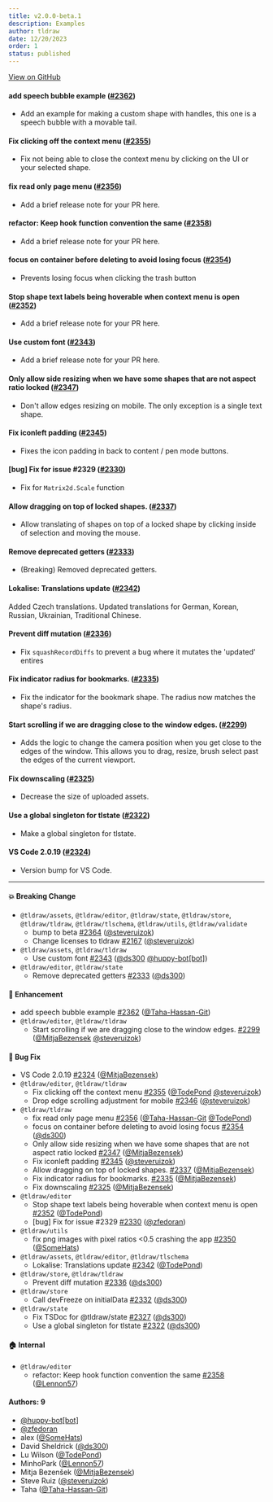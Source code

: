 ```yaml
---
title: v2.0.0-beta.1
description: Examples
author: tldraw
date: 12/20/2023
order: 1
status: published
---
```


[View on GitHub](https://github.com/tldraw/tldraw/releases/tag/v2.0.0-beta.1)


#### add speech bubble example ([#2362](https://github.com/tldraw/tldraw/pull/2362))

- Add an example for making a custom shape with handles, this one is a speech bubble with a movable tail.

#### Fix clicking off the context menu ([#2355](https://github.com/tldraw/tldraw/pull/2355))

- Fix not being able to close the context menu by clicking on the UI or your selected shape.

#### fix read only page menu ([#2356](https://github.com/tldraw/tldraw/pull/2356))

- Add a brief release note for your PR here.

#### refactor: Keep hook function convention the same ([#2358](https://github.com/tldraw/tldraw/pull/2358))

- Add a brief release note for your PR here.

#### focus on container before deleting to avoid losing focus ([#2354](https://github.com/tldraw/tldraw/pull/2354))

- Prevents losing focus when clicking the trash button

#### Stop shape text labels being hoverable when context menu is open ([#2352](https://github.com/tldraw/tldraw/pull/2352))

- Add a brief release note for your PR here.

#### Use custom font ([#2343](https://github.com/tldraw/tldraw/pull/2343))

- Add a brief release note for your PR here.

#### Only allow side resizing when we have some shapes that are not aspect ratio locked ([#2347](https://github.com/tldraw/tldraw/pull/2347))

- Don't allow edges resizing on mobile. The only exception is a single text shape.

#### Fix iconleft padding ([#2345](https://github.com/tldraw/tldraw/pull/2345))

- Fixes the icon padding in back to content / pen mode buttons.

#### [bug] Fix for issue #2329 ([#2330](https://github.com/tldraw/tldraw/pull/2330))

- Fix for `Matrix2d.Scale` function

#### Allow dragging on top of locked shapes. ([#2337](https://github.com/tldraw/tldraw/pull/2337))

- Allow translating of shapes on top of a locked shape by clicking inside of selection and moving the mouse.

#### Remove deprecated getters ([#2333](https://github.com/tldraw/tldraw/pull/2333))

- (Breaking) Removed deprecated getters.

#### Lokalise: Translations update ([#2342](https://github.com/tldraw/tldraw/pull/2342))

Added Czech translations.
Updated translations for German, Korean, Russian, Ukrainian, Traditional Chinese.

#### Prevent diff mutation ([#2336](https://github.com/tldraw/tldraw/pull/2336))

- Fix `squashRecordDiffs` to prevent a bug where it mutates the 'updated' entires

#### Fix indicator radius for bookmarks. ([#2335](https://github.com/tldraw/tldraw/pull/2335))

- Fix the indicator for the bookmark shape. The radius now matches the shape's radius.

#### Start scrolling if we are dragging close to the window edges. ([#2299](https://github.com/tldraw/tldraw/pull/2299))

- Adds the logic to change the camera position when you get close to the edges of the window. This allows you to drag, resize, brush select past the edges of the current viewport.

#### Fix downscaling ([#2325](https://github.com/tldraw/tldraw/pull/2325))

- Decrease the size of uploaded assets.

#### Use a global singleton for tlstate ([#2322](https://github.com/tldraw/tldraw/pull/2322))

- Make a global singleton for tlstate.

#### VS Code 2.0.19 ([#2324](https://github.com/tldraw/tldraw/pull/2324))

- Version bump for VS Code.

---

#### 💥 Breaking Change

- `@tldraw/assets`, `@tldraw/editor`, `@tldraw/state`, `@tldraw/store`, `@tldraw/tldraw`, `@tldraw/tlschema`, `@tldraw/utils`, `@tldraw/validate`
  - bump to beta [#2364](https://github.com/tldraw/tldraw/pull/2364) ([@steveruizok](https://github.com/steveruizok))
  - Change licenses to tldraw [#2167](https://github.com/tldraw/tldraw/pull/2167) ([@steveruizok](https://github.com/steveruizok))
- `@tldraw/assets`, `@tldraw/tldraw`
  - Use custom font [#2343](https://github.com/tldraw/tldraw/pull/2343) ([@ds300](https://github.com/ds300) [@huppy-bot[bot]](https://github.com/huppy-bot[bot]))
- `@tldraw/editor`, `@tldraw/state`
  - Remove deprecated getters [#2333](https://github.com/tldraw/tldraw/pull/2333) ([@ds300](https://github.com/ds300))

#### 🚀 Enhancement

- add speech bubble example [#2362](https://github.com/tldraw/tldraw/pull/2362) ([@Taha-Hassan-Git](https://github.com/Taha-Hassan-Git))
- `@tldraw/editor`, `@tldraw/tldraw`
  - Start scrolling if we are dragging close to the window edges. [#2299](https://github.com/tldraw/tldraw/pull/2299) ([@MitjaBezensek](https://github.com/MitjaBezensek) [@steveruizok](https://github.com/steveruizok))

#### 🐛 Bug Fix

- VS Code 2.0.19 [#2324](https://github.com/tldraw/tldraw/pull/2324) ([@MitjaBezensek](https://github.com/MitjaBezensek))
- `@tldraw/editor`, `@tldraw/tldraw`
  - Fix clicking off the context menu [#2355](https://github.com/tldraw/tldraw/pull/2355) ([@TodePond](https://github.com/TodePond) [@steveruizok](https://github.com/steveruizok))
  - Drop edge scrolling adjustment for mobile [#2346](https://github.com/tldraw/tldraw/pull/2346) ([@steveruizok](https://github.com/steveruizok))
- `@tldraw/tldraw`
  - fix read only page menu [#2356](https://github.com/tldraw/tldraw/pull/2356) ([@Taha-Hassan-Git](https://github.com/Taha-Hassan-Git) [@TodePond](https://github.com/TodePond))
  - focus on container before deleting to avoid losing focus [#2354](https://github.com/tldraw/tldraw/pull/2354) ([@ds300](https://github.com/ds300))
  - Only allow side resizing when we have some shapes that are not aspect ratio locked [#2347](https://github.com/tldraw/tldraw/pull/2347) ([@MitjaBezensek](https://github.com/MitjaBezensek))
  - Fix iconleft padding [#2345](https://github.com/tldraw/tldraw/pull/2345) ([@steveruizok](https://github.com/steveruizok))
  - Allow dragging on top of locked shapes. [#2337](https://github.com/tldraw/tldraw/pull/2337) ([@MitjaBezensek](https://github.com/MitjaBezensek))
  - Fix indicator radius for bookmarks. [#2335](https://github.com/tldraw/tldraw/pull/2335) ([@MitjaBezensek](https://github.com/MitjaBezensek))
  - Fix downscaling [#2325](https://github.com/tldraw/tldraw/pull/2325) ([@MitjaBezensek](https://github.com/MitjaBezensek))
- `@tldraw/editor`
  - Stop shape text labels being hoverable when context menu is open [#2352](https://github.com/tldraw/tldraw/pull/2352) ([@TodePond](https://github.com/TodePond))
  - [bug] Fix for issue #2329 [#2330](https://github.com/tldraw/tldraw/pull/2330) ([@zfedoran](https://github.com/zfedoran))
- `@tldraw/utils`
  - fix png images with pixel ratios <0.5 crashing the app [#2350](https://github.com/tldraw/tldraw/pull/2350) ([@SomeHats](https://github.com/SomeHats))
- `@tldraw/assets`, `@tldraw/editor`, `@tldraw/tlschema`
  - Lokalise: Translations update [#2342](https://github.com/tldraw/tldraw/pull/2342) ([@TodePond](https://github.com/TodePond))
- `@tldraw/store`, `@tldraw/tldraw`
  - Prevent diff mutation [#2336](https://github.com/tldraw/tldraw/pull/2336) ([@ds300](https://github.com/ds300))
- `@tldraw/store`
  - Call devFreeze on initialData [#2332](https://github.com/tldraw/tldraw/pull/2332) ([@ds300](https://github.com/ds300))
- `@tldraw/state`
  - Fix TSDoc for @tldraw/state [#2327](https://github.com/tldraw/tldraw/pull/2327) ([@ds300](https://github.com/ds300))
  - Use a global singleton for tlstate [#2322](https://github.com/tldraw/tldraw/pull/2322) ([@ds300](https://github.com/ds300))

#### 🏠 Internal

- `@tldraw/editor`
  - refactor: Keep hook function convention the same [#2358](https://github.com/tldraw/tldraw/pull/2358) ([@Lennon57](https://github.com/Lennon57))

#### Authors: 9

- [@huppy-bot[bot]](https://github.com/huppy-bot[bot])
- [@zfedoran](https://github.com/zfedoran)
- alex ([@SomeHats](https://github.com/SomeHats))
- David Sheldrick ([@ds300](https://github.com/ds300))
- Lu Wilson ([@TodePond](https://github.com/TodePond))
- MinhoPark ([@Lennon57](https://github.com/Lennon57))
- Mitja Bezenšek ([@MitjaBezensek](https://github.com/MitjaBezensek))
- Steve Ruiz ([@steveruizok](https://github.com/steveruizok))
- Taha ([@Taha-Hassan-Git](https://github.com/Taha-Hassan-Git))
